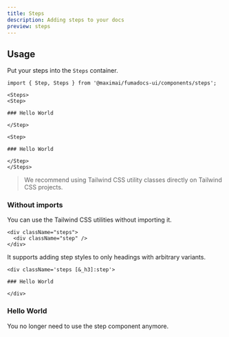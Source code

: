 ```yaml
---
title: Steps
description: Adding steps to your docs
preview: steps
---
```


## Usage

Put your steps into the `Steps` container.

```mdx
import { Step, Steps } from '@maximai/fumadocs-ui/components/steps';

<Steps>
<Step>

### Hello World

</Step>

<Step>

### Hello World

</Step>
</Steps>
```

> We recommend using Tailwind CSS utility classes directly on Tailwind CSS projects.

### Without imports

You can use the Tailwind CSS utilities without importing it.

```mdx
<div className="steps">
  <div className="step" />
</div>
```

It supports adding step styles to only headings with arbitrary variants.

```mdx
<div className='steps [&_h3]:step'>

### Hello World

</div>
```

<div className='steps [&_h3]:step'>

### Hello World

You no longer need to use the step component anymore.

</div>
